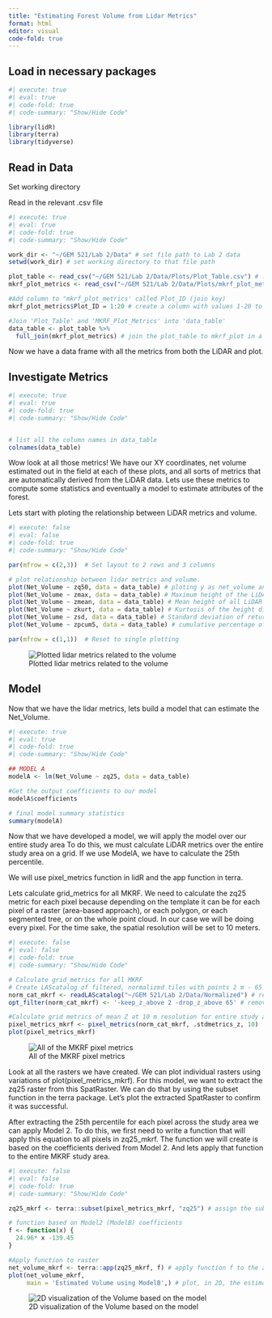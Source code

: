 ```yaml
---
title: "Estimating Forest Volume from Lidar Metrics"
format: html
editor: visual
code-fold: true
---
```


## Load in necessary packages

```r
#| execute: true
#| eval: true
#| code-fold: true
#| code-summary: "Show/Hide Code"

library(lidR)
library(terra)
library(tidyverse)

```

## Read in Data

Set working directory

Read in the relevant .csv file

```r
#| execute: true
#| eval: true
#| code-fold: true
#| code-summary: "Show/Hide Code"

work_dir <- "~/GEM 521/Lab 2/Data" # set file path to Lab 2 data
setwd(work_dir) # set working directory to that file path

plot_table <- read_csv("~/GEM 521/Lab 2/Data/Plots/Plot_Table.csv") # .csv of the plot locations and 
mkrf_plot_metrics <- read_csv("~/GEM 521/Lab 2/Data/Plots/mkrf_plot_metrics.csv") # .csv metrics of the lidar point cloud

#Add column to "mkrf_plot_metrics' called Plot_ID (join key)
mkrf_plot_metrics$Plot_ID = 1:20 # create a column with values 1-20 to join the plot_table to based on the ID.

#Join 'Plot_Table' and 'MKRF_Plot_Metrics' into 'data_table'
data_table <- plot_table %>% 
  full_join(mkrf_plot_metrics) # join the plot_table to mkrf_plot in a seperate frame called data_table.
```

Now we have a data frame with all the metrics from both the LiDAR and plot.

## Investigate Metrics

```r
#| execute: true
#| eval: true
#| code-fold: true
#| code-summary: "Show/Hide Code"


# list all the column names in data_table
colnames(data_table)
```

Wow look at all those metrics! We have our XY coordinates, net volume estimated out in the field at each of these plots, and all sorts of metrics that are automatically derived from the LiDAR data. Lets use these metrics to compute some statistics and eventually a model to estimate attributes of the forest.

Lets start with ploting the relationship between LiDAR metrics and volume.

```r
#| execute: false
#| eval: false
#| code-fold: true
#| code-summary: "Show/Hide Code"

par(mfrow = c(2,3))  # Set layout to 2 rows and 3 columns

# plot relationship between lidar metrics and volume.
plot(Net_Volume ~ zq50, data = data_table) # ploting y as net_volume and x as zq50 (50th percentile height)
plot(Net_Volume ~ zmax, data = data_table) # Maximum height of the LiDAR returns, representing the tallest point in the dataset
plot(Net_Volume ~ zmean, data = data_table) # Mean height of all LiDAR returns, providing an average canopy or vegetation height.
plot(Net_Volume ~ zkurt, data = data_table) # Kurtosis of the height distribution, describing the sharpness or flatness of the distribution curve.
plot(Net_Volume ~ zsd, data = data_table) # Standard deviation of return heights, indicating variability in the canopy height structure.
plot(Net_Volume ~ zpcum5, data = data_table) # cumulative percentage of returns below the 50th percentile (median height).

par(mfrow = c(1,1))  # Reset to single plotting
```

![Plotted lidar metrics related to the volume](images/metric_relations.png)

## Model

Now that we have the lidar metrics, lets build a model that can estimate the Net_Volume.

```r
#| execute: true
#| eval: true
#| code-fold: true
#| code-summary: "Show/Hide Code"

## MODEL A
modelA <- lm(Net_Volume ~ zq25, data = data_table) 

#Get the output coefficients to our model
modelA$coefficients

# final model summary statistics
summary(modelA)

```

Now that we have developed a model, we will apply the model over our entire study area To do this, we must calculate LiDAR metrics over the entire study area on a grid. If we use ModelA, we have to calculate the 25th percentile.

We will use pixel_metrics function in lidR and the app function in terra.

Lets calculate grid_metrics for all MKRF. We need to calculate the zq25 metric for each pixel because depending on the template it can be for each pixel of a raster (area-based approach), or each polygon, or each segmented tree, or on the whole point cloud. In our case we will be doing every pixel. For the time sake, the spatial resolution will be set to 10 meters.

```r
#| execute: false
#| eval: false
#| code-fold: true
#| code-summary: "Show/Hide Code"

# Calculate grid_metrics for all MKRF 
# Create LAScatalog of filtered, normalized tiles with points 2 m - 65 m 
norm_cat_mkrf <- readLAScatalog("~/GEM 521/Lab 2/Data/Normalized") # read in Normalized LAS file from Lab2
opt_filter(norm_cat_mkrf) <- '-keep_z_above 2 -drop_z_above 65' # remove points above 65m and below 2 meters

#Calculate grid metrics of mean Z at 10 m resolution for entire study area
pixel_metrics_mkrf <- pixel_metrics(norm_cat_mkrf, .stdmetrics_z, 10) 
plot(pixel_metrics_mkrf)
```

![All of the MKRF pixel metrics](images/mkrf_pixel_metrics.png)

Look at all the rasters we have created. We can plot individual rasters using variations of plot(pixel_metrics_mkrf). For this model, we want to extract the zq25 raster from this SpatRaster. We can do that by using the subset function in the terra package. Let’s plot the extracted SpatRaster to confirm it was successful.

After extracting the 25th percentile for each pixel across the study area we can apply Model 2. To do this, we first need to write a function that will apply this equation to all pixels in zq25_mkrf. The function we will create is based on the coefficients derived from Model 2. And lets apply that function to the entire MKRF study area.


```r
#| execute: false
#| eval: false
#| code-fold: true
#| code-summary: "Show/Hide Code"

zq25_mkrf <- terra::subset(pixel_metrics_mkrf, "zq25") # assign the subset zq25 metric to a variable

# function based on Model2 (ModelB) coefficients
f <- function(x) {
  24.96* x -139.45
}

#Apply function to raster
net_volume_mkrf <- terra::app(zq25_mkrf, f) # apply function f to the zq25 metric across the entire area
plot(net_volume_mkrf,
     main = 'Estimated Volume using ModelB',) # plot, in 2D, the estimated volume based on our model

```

![2D visualization of the Volume based on the model](images/mkrf_plot_modelA_results.png)

